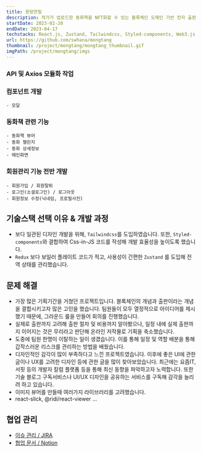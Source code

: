 ```yaml
---
title: 몽땅연필
description: 작가가 업로드한 동화책을 NFT화할 수 있는 블록체인 도메인 기반 전자 출판 플랫폼 서비스작가가 업로드한 동화책을 NFT화할 수 있는 블록체인 도메인 기반 전자 출판 플랫폼 서비스
startDate: 2023-02-20
endDate: 2023-04-17
techstacks: React.js, Zustand, Tailwindcss, Styled-components, Web3.js, Figma
url: https://github.com/swhana/mongtang
thumbnail: /project/mongtang/mongtang_thumbnail.gif
imgPath: /project/mongtang/imgs
---
```


### API 및 Axios 모듈화 작업

### 컴포넌트 개발
    - 모달
### 동화책 관련 기능
    - 동화책 뷰어
    - 동화 챌린지
    - 동화 상세정보
    - 메인화면
### 회원관리 기능 전반 개발
    - 회원가입 / 회원탈퇴
    - 로그인(소셜로그인) / 로그아웃
    - 회원정보 수정(닉네임, 프로필사진)



## 기술스택 선택 이유 & 개발 과정

- 보다 일관된 디자인 개발을 위해, `Tailwindcss`를 도입하였습니다. 또한, `Styled-components`와 결합하여 Css-in-JS 코드를 작성해 개발 효율성을 높이도록 했습니다.
- `Redux` 보다 보일러 플레이트 코드가 적고, 사용성이 간편한 `Zustand` 를 도입해 전역 상태를 관리했습니다.



## 문제 해결

- 가장 많은 기획기간을 거쳤던 프로젝트입니다. 블록체인의 개념과 출판이라는 개념을 결합시키고자 많은 고민을 했습니다. 팀원들이 모두 열정적으로 아이디어를 제시했기 때문에, 그라운드 룰을 만들어 회의를 진행했습니다.
- 실제로 출판까지 고려해 출판 절차 및 비용까지 알아봤으나, 일정 내에 실제 출판까지 이어지는 것은 무리라고 판단해 온라인 저작물로 기획을 축소했습니다.
- 도중에 팀원 한명이 이탈하는 일이 생겼습니다. 이를 통해 일정 및 역할 배분을 통해 갑작스러운 리스크를 관리하는 방법을 배웠습니다.
- 디자인적인 감각이 많이 부족하다고 느낀 프로젝트였습니다. 이후에 좋은 UI에 관한 글이나 UX를 고려한 디자인 등에 관한 글을 많이 찾아보았습니다. 최근에는 요즘IT, 서핏 등의 개발자 칼럼 플랫폼 등을 통해 최신 동향을 파악하고자 노력합니다. 또한 기술 블로그 구독서비스나 UI/UX 디자인을 공유하는 서비스를 구독해 감각을 늘리려 하고 있습니다.
- 이미지 뷰어를 만들때 여러가지 라이브러리를 고려했습니다.
- react-slick, @ridi/react-viewer …



## 협업 관리

- [이슈 관리 / JIRA](https://ssafy.atlassian.net/jira/software/c/projects/S08P22A308/boards/1726)
- [협업 문서 / Notion](https://www.notion.so/7a45bab57bda4527a4284ff95934afc1?pvs=21)